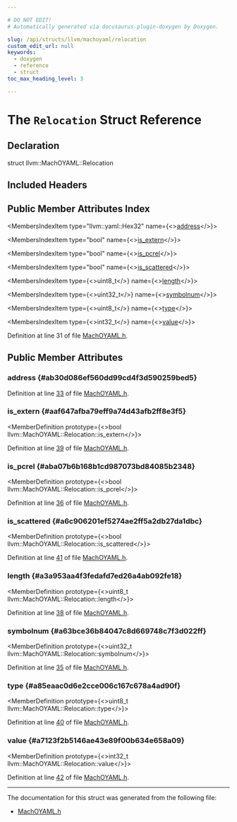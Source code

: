 ```yaml
---

# DO NOT EDIT!
# Automatically generated via docusaurus-plugin-doxygen by Doxygen.

slug: /api/structs/llvm/machoyaml/relocation
custom_edit_url: null
keywords:
  - doxygen
  - reference
  - struct
toc_max_heading_level: 3

---
```





# The `Relocation` Struct Reference

<DoxygenPage pluginConfig={pluginConfig}>



## Declaration

<CodeBlock>struct llvm::MachOYAML::Relocation</CodeBlock>

## Included Headers

<IncludesList>
<IncludesListItem
  filePath="llvm/ObjectYAML/MachOYAML.h"
  permalink="/docs/api/files/include/include/llvm/include/llvm/objectyaml/machoyaml-h"
  isLocal="true" />
</IncludesList>

## Public Member Attributes Index

<MembersIndex>

<MembersIndexItem
  type="llvm::yaml::Hex32"
  name={<><a href="#ab30d086ef560dd99cd4f3d590259bed5">address</a></>}>
</MembersIndexItem>

<MembersIndexItem
  type="bool"
  name={<><a href="#aaf647afba79eff9a74d43afb2ff8e3f5">is&#95;extern</a></>}>
</MembersIndexItem>

<MembersIndexItem
  type="bool"
  name={<><a href="#aba07b6b168b1cd987073bd84085b2348">is&#95;pcrel</a></>}>
</MembersIndexItem>

<MembersIndexItem
  type="bool"
  name={<><a href="#a6c906201ef5274ae2ff5a2db27da1dbc">is&#95;scattered</a></>}>
</MembersIndexItem>

<MembersIndexItem
  type={<>uint8&#95;t</>}
  name={<><a href="#a3a953aa4f3fedafd7ed26a4ab092fe18">length</a></>}>
</MembersIndexItem>

<MembersIndexItem
  type={<>uint32&#95;t</>}
  name={<><a href="#a63bce36b84047c8d669748c7f3d022ff">symbolnum</a></>}>
</MembersIndexItem>

<MembersIndexItem
  type={<>uint8&#95;t</>}
  name={<><a href="#a85eaac0d6e2cce006c167c678a4ad90f">type</a></>}>
</MembersIndexItem>

<MembersIndexItem
  type={<>int32&#95;t</>}
  name={<><a href="#a7123f2b5146ae43e89f00b634e658a09">value</a></>}>
</MembersIndexItem>

</MembersIndex>


Definition at line 31 of file <a href="/docs/api/files/include/include/llvm/include/llvm/objectyaml/machoyaml-h">MachOYAML.h</a>.

<SectionDefinition>

## Public Member Attributes

### address {#ab30d086ef560dd99cd4f3d590259bed5}

<MemberDefinition
  prototype="llvm::yaml::Hex32 llvm::MachOYAML::Relocation::address">

Definition at line <a href="/docs/api/files/include/include/llvm/include/llvm/objectyaml/machoyaml-h/#l00033">33</a> of file <a href="/docs/api/files/include/include/llvm/include/llvm/objectyaml/machoyaml-h">MachOYAML.h</a>.
</MemberDefinition>

### is&#95;extern {#aaf647afba79eff9a74d43afb2ff8e3f5}

<MemberDefinition
  prototype={<>bool llvm::MachOYAML::Relocation::is&#95;extern</>}>

Definition at line <a href="/docs/api/files/include/include/llvm/include/llvm/objectyaml/machoyaml-h/#l00039">39</a> of file <a href="/docs/api/files/include/include/llvm/include/llvm/objectyaml/machoyaml-h">MachOYAML.h</a>.
</MemberDefinition>

### is&#95;pcrel {#aba07b6b168b1cd987073bd84085b2348}

<MemberDefinition
  prototype={<>bool llvm::MachOYAML::Relocation::is&#95;pcrel</>}>

Definition at line <a href="/docs/api/files/include/include/llvm/include/llvm/objectyaml/machoyaml-h/#l00036">36</a> of file <a href="/docs/api/files/include/include/llvm/include/llvm/objectyaml/machoyaml-h">MachOYAML.h</a>.
</MemberDefinition>

### is&#95;scattered {#a6c906201ef5274ae2ff5a2db27da1dbc}

<MemberDefinition
  prototype={<>bool llvm::MachOYAML::Relocation::is&#95;scattered</>}>

Definition at line <a href="/docs/api/files/include/include/llvm/include/llvm/objectyaml/machoyaml-h/#l00041">41</a> of file <a href="/docs/api/files/include/include/llvm/include/llvm/objectyaml/machoyaml-h">MachOYAML.h</a>.
</MemberDefinition>

### length {#a3a953aa4f3fedafd7ed26a4ab092fe18}

<MemberDefinition
  prototype={<>uint8&#95;t llvm::MachOYAML::Relocation::length</>}>

Definition at line <a href="/docs/api/files/include/include/llvm/include/llvm/objectyaml/machoyaml-h/#l00038">38</a> of file <a href="/docs/api/files/include/include/llvm/include/llvm/objectyaml/machoyaml-h">MachOYAML.h</a>.
</MemberDefinition>

### symbolnum {#a63bce36b84047c8d669748c7f3d022ff}

<MemberDefinition
  prototype={<>uint32&#95;t llvm::MachOYAML::Relocation::symbolnum</>}>

Definition at line <a href="/docs/api/files/include/include/llvm/include/llvm/objectyaml/machoyaml-h/#l00035">35</a> of file <a href="/docs/api/files/include/include/llvm/include/llvm/objectyaml/machoyaml-h">MachOYAML.h</a>.
</MemberDefinition>

### type {#a85eaac0d6e2cce006c167c678a4ad90f}

<MemberDefinition
  prototype={<>uint8&#95;t llvm::MachOYAML::Relocation::type</>}>

Definition at line <a href="/docs/api/files/include/include/llvm/include/llvm/objectyaml/machoyaml-h/#l00040">40</a> of file <a href="/docs/api/files/include/include/llvm/include/llvm/objectyaml/machoyaml-h">MachOYAML.h</a>.
</MemberDefinition>

### value {#a7123f2b5146ae43e89f00b634e658a09}

<MemberDefinition
  prototype={<>int32&#95;t llvm::MachOYAML::Relocation::value</>}>

Definition at line <a href="/docs/api/files/include/include/llvm/include/llvm/objectyaml/machoyaml-h/#l00042">42</a> of file <a href="/docs/api/files/include/include/llvm/include/llvm/objectyaml/machoyaml-h">MachOYAML.h</a>.
</MemberDefinition>

</SectionDefinition>

<hr/>

The documentation for this struct was generated from the following file:

<ul>
<li><a href="/docs/api/files/include/include/llvm/include/llvm/objectyaml/machoyaml-h">MachOYAML.h</a></li>
</ul>

</DoxygenPage>
